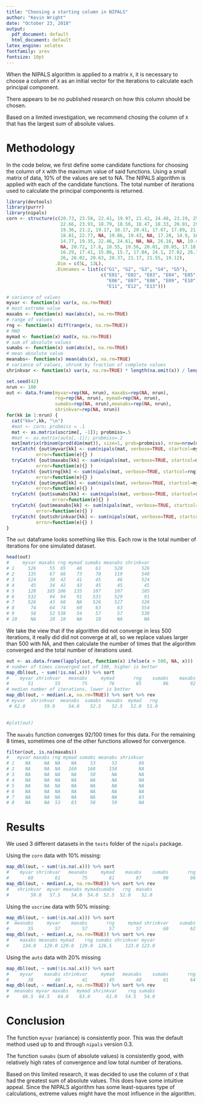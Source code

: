 ```yaml
---
title: "Choosing a starting column in NIPALS"
author: "Kevin Wright"
date: "October 23, 2018"
output:
  pdf_document: default
  html_document: default
latex_engine: xelatex
fontfamily: arev
fontsize: 10pt
---
```


When the NIPALS algorithm is applied to a matrix `X`, it is necessary to choose a column of `X` as an initial vector for the iterations to calculate each principal component.

There appears to be no published research on how this column should be chosen.

Based on a limited investigation, we recommend chosing the column of `X` that has the largest sum of absolute values.

# Methodology

In the code below, we first define some candidate functions for choosing the column of `X` with the maximum value of said functions.  Using a small matrix of data, 10\% of the values are set to NA.  The NIPALS algorithm is applied with each of the candidate functions. The total number of iterations used to calculate the principal components is returned.

```r
library(devtools)
library(purrr)
library(nipals)
corn <- structure(c(20.73, 23.58, 22.41, 19.97, 21.42, 24.48, 23.19, 25.73,
                    22.66, 23.93, 18.79, 18.56, 18.47, 18.33, 20.01, 19.03, 
                    19.36, 21.2, 19.17, 18.17, 20.41, 17.67, 17.89, 21.41,
                    18.81, 22.77, NA, 19.86, 19.43, NA, 17.28, 14.9, 16.52,
                    14.77, 19.35, 22.46, 24.61, NA, NA, 26.16, NA, 19.48,
                    NA, 20.72, 17.8, 18.55, 19.56, 20.01, 20.05, 17.18,
                    16.29, 17.41, 15.86, 15.7, 17.84, 24.1, 27.02, 26.76,
                    26, 26.02, 20.63, 20.37, 21.17, 21.55, 19.12),
                  .Dim = c(5L, 13L),
                  .Dimnames = list(c("G1", "G2", "G3", "G4", "G5"),
                                   c("E01", "E02", "E03", "E04", "E05",
                                     "E06", "E07", "E08", "E09", "E10",
                                     "E11", "E12", "E13")))

# variance of values
myvar <- function(x) var(x, na.rm=TRUE)
# most extreme value
maxabs <- function(x) max(abs(x), na.rm=TRUE)
# range of values
rng <- function(x) diff(range(x, na.rm=TRUE))
# MAD
mymad <- function(x) mad(x, na.rm=TRUE)
# sum of absolute values
sumabs <- function(x) sum(abs(x), na.rm=TRUE)
# mean absolute value
meanabs<- function(x) mean(abs(x), na.rm=TRUE)
# variance of values, shrunk by fraction of complete values
shrinkvar <- function(x) var(x, na.rm=TRUE) * length(na.omit(x)) / length(x)

set.seed(42)
nrun <- 100
out <- data.frame(myvar=rep(NA, nrun), maxabs=rep(NA, nrun),
                  rng=rep(NA, nrun), mymad=rep(NA, nrun),
                  sumabs=rep(NA, nrun),meanabs=rep(NA, nrun),
                  shrinkvar=rep(NA, nrun))
for(kk in 1:nrun) {
  cat("kk=",kk, "\n")
  #mat <- corn; probmiss = .1
  mat <- as.matrix(uscrime[, -1]); probmiss=.5
  #mat <- as.matrix(auto[,-1]); probmiss=.2
  mat[matrix(rbinom(prod(dim(mat)), size=1, prob=probmiss), nrow=nrow(mat)) > 0] <- NA
  tryCatch( {out$myvar[kk] <- sum(nipals(mat, verbose=TRUE, startcol=myvar)$iter) },
           error=function(e){} )
  tryCatch( {out$maxabs[kk] <- sum(nipals(mat, verbose=TRUE, startcol=maxabs)$iter) },
           error=function(e){} )
  tryCatch( {out$rng[kk] <- sum(nipals(mat, verbose=TRUE, startcol=rng)$iter) },
           error=function(e){} )
  tryCatch( {out$mymad[kk] <- sum(nipals(mat, verbose=TRUE, startcol=mymad)$iter) },
           error=function(e){} )
  tryCatch( {out$sumabs[kk] <- sum(nipals(mat, verbose=TRUE, startcol=sumabs)$iter) },
                 error=function(e){} )
  tryCatch( {out$meanabs[kk] <- sum(nipals(mat, verbose=TRUE, startcol=meanabs)$iter) },
           error=function(e){} )
  tryCatch( {out$shrinkvar[kk] <- sum(nipals(mat, verbose=TRUE, startcol=shrinkvar)$iter) },
           error=function(e){} )
}
```

The `out` dataframe looks something like this. Each row is the total number of iterations for one simulated dataset.
```r
head(out)
#     myvar maxabs rng mymad sumabs meanabs shrinkvar
# 1     526     55  65    46     61     528       526
# 2     135     67  66    73     70     119       540
# 3     524     38  42    41     45      46       524
# 4      45     34  42    43     45      45        45
# 5     128    105 106   135    107     107       105
# 6     532     94  94    91    531     529        91
# 7     526     43  66    NA    526     527       526
# 8      74     64  74    60     63      63       554
# 9      58     52 538    54     57      57       538
# 10     NA     10  10    NA     10      NA        NA
```

We take the view that if the algorithm did not converge in less 500 iterations, it really did did not converge at all, so we replace values larger than 500 with NA, and then calculate the number of times that the algorithm converged and the total number of iterations used.

```r
out <- as.data.frame(lapply(out, function(x) ifelse(x > 500, NA, x)))
# number of times converged out of 100, higher is better
map_dbl(out, ~ sum(!is.na(.x))) %>% sort 
#    myvar shrinkvar   meanabs     mymad       rng    sumabs    maxabs 
#       51        55        75        76        85        86        92
# median number of iterations, lower is better
map_dbl(out, ~ median(.x, na.rm=TRUE)) %>% sort %>% rev
# myvar  shrinkvar  meanabs  sumabs  maxabs  mymad   rng
 # 62.0       59.9     54.0    52.5    52.5   52.0  51.0

     
#plot(out)
```

The `maxabs` function converges 92/100 times for this data. For the remaining 8 times, sometimes one of the other functions allowed for convergence.

```r
filter(out, is.na(maxabs))
#   myvar maxabs rng mymad sumabs meanabs shrinkvar
# 1    NA     NA  NA    NA     53      53        66
# 2    NA     NA  NA   160    168     158        NA
# 3    NA     NA  NA    NA     50      NA        NA
# 4    NA     NA  NA    NA     NA      NA        NA
# 5    NA     NA  NA    NA     NA      NA        NA
# 6    NA     NA  NA    NA     NA      NA        NA
# 7    NA     NA  NA    NA     NA      NA        83
# 8    NA     NA  53    63     58      59        NA
```

# Results

We used 3 different datasets in the `tests` folder of the `nipals` package.

Using the `corn` data with 10\% missing:

```r
map_dbl(out, ~ sum(!is.na(.x))) %>% sort
#    myvar shrinkvar   meanabs     mymad    maxabs    sumabs       rng 
#       60        61        75        81        87        90        96 
map_dbl(out, ~ median(.x, na.rm=TRUE)) %>% sort %>% rev
#   shrinkvar  myvar meanabs mymadsumabs   rng  maxabs                    
#        59.0   57.5    54.0  54.0  52.5  52.0    52.0                    
```

Using the `uscrime` data with 50% missing:

```r
map_dbl(out, ~ sum(!is.na(.x))) %>% sort
#  meanabs     myvar    maxabs       rng     mymad shrinkvar    sumabs 
#       55        57        57        57        57        60        62 
map_dbl(out, ~ median(.x, na.rm=TRUE)) %>% sort %>% rev
#    maxabs meanabs mymad    rng sumabs shrinkvar myvar                  
#     134.0   129.0 129.0  129.0  126.5     123.0 123.0                  
```

Using the `auto` data with 20\% missing

```r
map_dbl(out, ~ sum(!is.na(.x))) %>% sort
#    myvar    maxabs shrinkvar     mymad   meanabs    sumabs       rng 
#       38        40        41        45        48        61        64 
map_dbl(out, ~ median(.x, na.rm=TRUE)) %>% sort %>% rev
#  meanabs myvar maxabs   mymad shrinkvar    rng sumabs                 
#     66.5  64.5   64.0    63.0      61.0   54.5   54.0                 
```

# Conclusion

The function `myvar` (variance) is consistently poor. This was the default method used up to and through `nipals` version 0.3.

The function `sumabs` (sum of absolute values) is consistently good, with relatively high rates of convergence and low total number of iterations.

Based on this limited research, it was decided to use the column of `X` that had the greatest sum of absolute values. This does have some intuitive appeal. Since the NIPALS algorithm has some least-squares type of calculations, extreme values might have the most influence in the algorithm.

